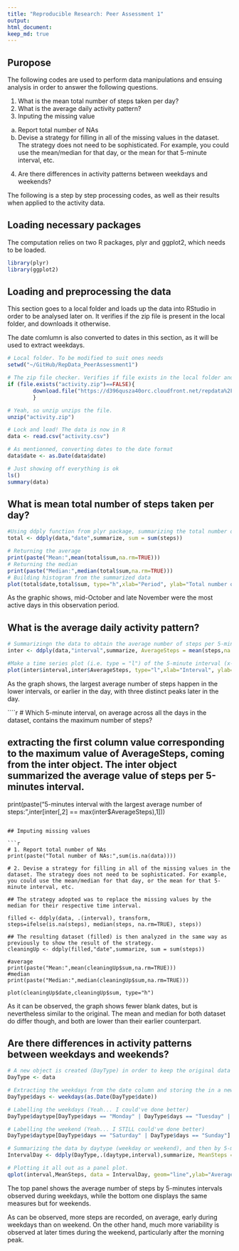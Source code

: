 ```yaml
---
title: "Reproducible Research: Peer Assessment 1"
output: 
html_document:
keep_md: true
---
```

## Puropose

The following codes are used to perform data manipulations and ensuing analysis in order to answer the following questions.  

1. What is the mean total number of steps taken per day?
2. What is the average daily activity pattern?
3. Inputing the missing value  
a. Report total number of NAs  
b. Devise a strategy for filling in all of the missing values in the    dataset. The strategy does not need to be sophisticated. For example, you could use the mean/median for that day, or the mean for that 5-minute interval, etc.
4. Are there differences in activity patterns between weekdays and weekends?  

The following is a step by step processing codes, as well as their results when applied to the activity data.


## Loading necessary packages

The computation relies on two R packages, plyr and ggplot2, which needs to be loaded.


```r
library(plyr)
library(ggplot2)
```


## Loading and preprocessing the data

This section goes to a local folder and loads up the data into RStudio in order to be analysed later on. It verifies if the zip file is present in the local folder, and downloads it otherwise.  

The date comlumn is also converted to dates in this section, as it will be used to extract weekdays.


```r

# Local folder. To be modified to suit ones needs
setwd("~/GitHub/RepData_PeerAssessment1")

# The zip file checker. Verifies if file exists in the local folder and downloads it otherwise.
if (file.exists("activity.zip")==FALSE){
        download.file("https://d396qusza40orc.cloudfront.net/repdata%2Fdata%2Factivity.zip", destfile="activity.zip", method="curl")
        }

# Yeah, so unzip unzips the file.
unzip("activity.zip")

# Lock and load! The data is now in R
data <- read.csv("activity.csv")

# As mentionned, converting dates to the date format
data$date <- as.Date(data$date)

# Just showing off everything is ok
ls()
summary(data)
```


## What is mean total number of steps taken per day?

```r

#Using ddply function from plyr package, summarizing the total number of steps, by day.
total <- ddply(data,"date",summarize, sum = sum(steps))

# Returning the average
print(paste("Mean:",mean(total$sum,na.rm=TRUE)))
# Returning the median
print(paste("Median:",median(total$sum,na.rm=TRUE)))
# Building histogram from the summarized data
plot(total$date,total$sum, type="h",xlab="Period", ylab="Total number of steps")
````
  
As the graphic shows, mid-October and late November were the most active days in this observation period.  


## What is the average daily activity pattern?

```r
# Summarizingn the data to obtain the average number of steps per 5-minutes interval.
inter <- ddply(data,"interval",summarize, AverageSteps = mean(steps,na.rm=TRUE))

#Make a time series plot (i.e. type = "l") of the 5-minute interval (x-axis) and the average number of steps taken, averaged across all days (y-axis)
plot(inter$interval,inter$AverageSteps, type="l",xlab="Interval", ylab="Average number of steps")
````

As the graph shows, the largest average number of steps happen in the lower intervals, or earlier in the day, with three distinct peaks later in the day.

````r
# Which 5-minute interval, on average across all the days in the dataset, contains the maximum number of steps?

## extracting the first column value corresponding to the maximum value of AverageSteps, coming from the inter object. The inter object summarized the average value of steps per 5-minutes interval.
print(paste("5-minutes interval with the largest average number of steps:",inter[inter[,2] == max(inter$AverageSteps),1]))
```

## Imputing missing values

```r
# 1. Report total number of NAs 
print(paste("Total number of NAs:",sum(is.na(data))))

# 2. Devise a strategy for filling in all of the missing values in the dataset. The strategy does not need to be sophisticated. For example, you could use the mean/median for that day, or the mean for that 5-minute interval, etc.

## The strategy adopted was to replace the missing values by the median for their respective time interval.

filled <- ddply(data, .(interval), transform, steps=ifelse(is.na(steps), median(steps, na.rm=TRUE), steps))

## The resulting dataset (filled) is then analyzed in the same way as previously to show the result of the strategy.
cleaningUp <- ddply(filled,"date",summarize, sum = sum(steps))

#average
print(paste("Mean:",mean(cleaningUp$sum,na.rm=TRUE)))
#median
print(paste("Median:",median(cleaningUp$sum,na.rm=TRUE)))

plot(cleaningUp$date,cleaningUp$sum, type="h")
```

As it can be observed, the graph shows fewer blank dates, but is nevertheless similar to the original. The mean and median for both dataset do differ though, and both are lower than their earlier counterpart.


## Are there differences in activity patterns between weekdays and weekends?

```r
# A new object is created (DayType) in order to keep the original data object intact.
DayType <- data

# Extracting the weekdays from the date column and storing the in a new column labelled days
DayType$days <- weekdays(as.Date(DayType$date))

# Labelling the weekdays (Yeah... I could've done better)
DayType$daytype[DayType$days == "Monday" | DayType$days == "Tuesday" | DayType$days == "Wednesday" | DayType$days == "Thursday" | DayType$days == "Friday"] <- "Weekday"

# Labelling the weekend (Yeah... I STILL could've done better)
DayType$daytype[DayType$days == "Saturday" | DayType$days == "Sunday"] <- "Weekend"

# Summarizing the data by daytype (weekday or weekend), and then by 5-minutes time intervals.
IntervalDay <- ddply(DayType,.(daytype,interval),summarize, MeanSteps = mean(steps,na.rm=TRUE))

# Plotting it all out as a panel plot.
qplot(interval,MeanSteps, data = IntervalDay, geom="line",ylab="Average Number of Steps",xlab = "Time Intervals") + facet_wrap(~daytype,nrow=2)
```

The top panel shows the average number of steps by 5-minutes intervals observed during weekdays, while the bottom one displays the same measures but for weekends.  

As can be observed, more steps are recorded, on average, early during weekdays than on weekend. On the other hand, much more variability is observed at later times during the weekend, particularly after the morning peak. 
